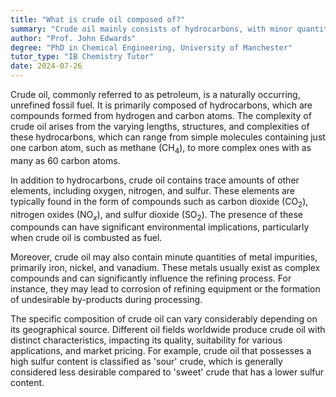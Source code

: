 ```yaml
---
title: "What is crude oil composed of?"
summary: "Crude oil mainly consists of hydrocarbons, with minor quantities of oxygen, nitrogen, sulfur, and metal impurities present."
author: "Prof. John Edwards"
degree: "PhD in Chemical Engineering, University of Manchester"
tutor_type: "IB Chemistry Tutor"
date: 2024-07-26
---
```


Crude oil, commonly referred to as petroleum, is a naturally occurring, unrefined fossil fuel. It is primarily composed of hydrocarbons, which are compounds formed from hydrogen and carbon atoms. The complexity of crude oil arises from the varying lengths, structures, and complexities of these hydrocarbons, which can range from simple molecules containing just one carbon atom, such as methane ($\text{CH}_4$), to more complex ones with as many as 60 carbon atoms.

In addition to hydrocarbons, crude oil contains trace amounts of other elements, including oxygen, nitrogen, and sulfur. These elements are typically found in the form of compounds such as carbon dioxide ($\text{CO}_2$), nitrogen oxides ($\text{NO}_x$), and sulfur dioxide ($\text{SO}_2$). The presence of these compounds can have significant environmental implications, particularly when crude oil is combusted as fuel.

Moreover, crude oil may also contain minute quantities of metal impurities, primarily iron, nickel, and vanadium. These metals usually exist as complex compounds and can significantly influence the refining process. For instance, they may lead to corrosion of refining equipment or the formation of undesirable by-products during processing.

The specific composition of crude oil can vary considerably depending on its geographical source. Different oil fields worldwide produce crude oil with distinct characteristics, impacting its quality, suitability for various applications, and market pricing. For example, crude oil that possesses a high sulfur content is classified as 'sour' crude, which is generally considered less desirable compared to 'sweet' crude that has a lower sulfur content.
    